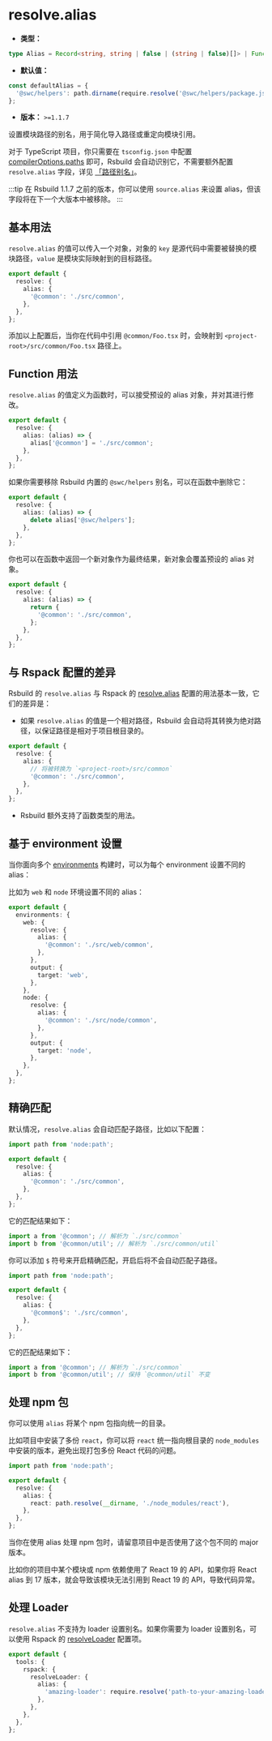 # resolve.alias

- **类型：**

```ts
type Alias = Record<string, string | false | (string | false)[]> | Function;
```

- **默认值：**

```ts
const defaultAlias = {
  '@swc/helpers': path.dirname(require.resolve('@swc/helpers/package.json')),
};
```

- **版本：** `>=1.1.7`

设置模块路径的别名，用于简化导入路径或重定向模块引用。

对于 TypeScript 项目，你只需要在 `tsconfig.json` 中配置 [compilerOptions.paths](https://typescriptlang.org/tsconfig#paths) 即可，Rsbuild 会自动识别它，不需要额外配置 `resolve.alias` 字段，详见 [「路径别名」](/guide/advanced/alias)。

:::tip
在 Rsbuild 1.1.7 之前的版本，你可以使用 `source.alias` 来设置 alias，但该字段将在下一个大版本中被移除。
:::

## 基本用法

`resolve.alias` 的值可以传入一个对象，对象的 `key` 是源代码中需要被替换的模块路径，`value` 是模块实际映射到的目标路径。

```ts title="rsbuild.config.ts"
export default {
  resolve: {
    alias: {
      '@common': './src/common',
    },
  },
};
```

添加以上配置后，当你在代码中引用 `@common/Foo.tsx` 时，会映射到 `<project-root>/src/common/Foo.tsx` 路径上。

## Function 用法

`resolve.alias` 的值定义为函数时，可以接受预设的 alias 对象，并对其进行修改。

```ts title="rsbuild.config.ts"
export default {
  resolve: {
    alias: (alias) => {
      alias['@common'] = './src/common';
    },
  },
};
```

如果你需要移除 Rsbuild 内置的 `@swc/helpers` 别名，可以在函数中删除它：

```ts title="rsbuild.config.ts"
export default {
  resolve: {
    alias: (alias) => {
      delete alias['@swc/helpers'];
    },
  },
};
```

你也可以在函数中返回一个新对象作为最终结果，新对象会覆盖预设的 alias 对象。

```ts title="rsbuild.config.ts"
export default {
  resolve: {
    alias: (alias) => {
      return {
        '@common': './src/common',
      };
    },
  },
};
```

## 与 Rspack 配置的差异

Rsbuild 的 `resolve.alias` 与 Rspack 的 [resolve.alias](https://rspack.rs/zh/config/resolve#resolvealias) 配置的用法基本一致，它们的差异是：

- 如果 `resolve.alias` 的值是一个相对路径，Rsbuild 会自动将其转换为绝对路径，以保证路径是相对于项目根目录的。

```ts title="rsbuild.config.ts"
export default {
  resolve: {
    alias: {
      // 将被转换为 `<project-root>/src/common`
      '@common': './src/common',
    },
  },
};
```

- Rsbuild 额外支持了函数类型的用法。

## 基于 environment 设置

当你面向多个 [environments](/config/environments) 构建时，可以为每个 environment 设置不同的 alias：

比如为 `web` 和 `node` 环境设置不同的 alias：

```ts title="rsbuild.config.ts"
export default {
  environments: {
    web: {
      resolve: {
        alias: {
          '@common': './src/web/common',
        },
      },
      output: {
        target: 'web',
      },
    },
    node: {
      resolve: {
        alias: {
          '@common': './src/node/common',
        },
      },
      output: {
        target: 'node',
      },
    },
  },
};
```

## 精确匹配

默认情况，`resolve.alias` 会自动匹配子路径，比如以下配置：

```ts title="rsbuild.config.ts"
import path from 'node:path';

export default {
  resolve: {
    alias: {
      '@common': './src/common',
    },
  },
};
```

它的匹配结果如下：

```ts
import a from '@common'; // 解析为 `./src/common`
import b from '@common/util'; // 解析为 `./src/common/util`
```

你可以添加 `$` 符号来开启精确匹配，开启后将不会自动匹配子路径。

```ts title="rsbuild.config.ts"
import path from 'node:path';

export default {
  resolve: {
    alias: {
      '@common$': './src/common',
    },
  },
};
```

它的匹配结果如下：

```ts
import a from '@common'; // 解析为 `./src/common`
import b from '@common/util'; // 保持 `@common/util` 不变
```

## 处理 npm 包

你可以使用 `alias` 将某个 npm 包指向统一的目录。

比如项目中安装了多份 `react`，你可以将 `react` 统一指向根目录的 `node_modules` 中安装的版本，避免出现打包多份 React 代码的问题。

```ts title="rsbuild.config.ts"
import path from 'node:path';

export default {
  resolve: {
    alias: {
      react: path.resolve(__dirname, './node_modules/react'),
    },
  },
};
```

当你在使用 alias 处理 npm 包时，请留意项目中是否使用了这个包不同的 major 版本。

比如你的项目中某个模块或 npm 依赖使用了 React 19 的 API，如果你将 React alias 到 17 版本，就会导致该模块无法引用到 React 19 的 API，导致代码异常。

## 处理 Loader

`resolve.alias` 不支持为 loader 设置别名。如果你需要为 loader 设置别名，可以使用 Rspack 的 [resolveLoader](https://rspack.rs/zh/config/resolve-loader) 配置项。

```ts title="rsbuild.config.ts"
export default {
  tools: {
    rspack: {
      resolveLoader: {
        alias: {
          'amazing-loader': require.resolve('path-to-your-amazing-loader'),
        },
      },
    },
  },
};
```
